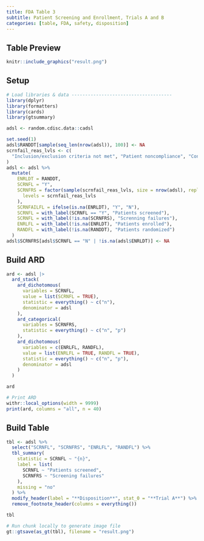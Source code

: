 ```yaml
---
title: FDA Table 3
subtitle: Patient Screening and Enrollment, Trials A and B
categories: [table, FDA, safety, disposition]
---
```


::: panel-tabset
## Table Preview

```r
knitr::include_graphics("result.png")
```

## Setup

```r
# Load libraries & data -------------------------------------
library(dplyr)
library(formatters)
library(cards)
library(gtsummary)

adsl <- random.cdisc.data::cadsl

set.seed(1)
adsl$RANDDT[sample(seq_len(nrow(adsl)), 100)] <- NA
scrnfail_reas_lvls <- c(
  "Inclusion/exclusion criteria not met", "Patient noncompliance", "Consent withdrawn", "Other"
)
adsl <- adsl %>%
  mutate(
    ENRLDT = RANDDT,
    SCRNFL = "Y",
    SCRNFRS = factor(sample(scrnfail_reas_lvls, size = nrow(adsl), replace = TRUE),
      levels = scrnfail_reas_lvls
    ),
    SCRNFAILFL = ifelse(is.na(ENRLDT), "Y", "N"),
    SCRNFL = with_label(SCRNFL == "Y", "Patients screened"),
    SCRNFL = with_label(!is.na(SCRNFRS), "Screnning failures"),
    ENRLFL = with_label(!is.na(ENRLDT), "Patients enrolled"),
    RANDFL = with_label(!is.na(RANDDT), "Patients randomized")
  )
adsl$SCRNFRS[adsl$SCRNFL == "N" | !is.na(adsl$ENRLDT)] <- NA
```

## Build ARD

```r
ard <- adsl |>
  ard_stack(
    ard_dichotomous(
      variables = SCRNFL,
      value = list(SCRNFL = TRUE),
      statistic = everything() ~ c("n"),
      denominator = adsl
    ),
    ard_categorical(
      variables = SCRNFRS,
      statistic = everything() ~ c("n", "p")
    ),
    ard_dichotomous(
      variables = c(ENRLFL, RANDFL),
      value = list(ENRLFL = TRUE, RANDFL = TRUE),
      statistic = everything() ~ c("n", "p"),
      denominator = adsl
    )
  )

ard
```

```r
# Print ARD
withr::local_options(width = 9999)
print(ard, columns = "all", n = 40)
```

## Build Table

```r
tbl <- adsl %>%
  select("SCRNFL", "SCRNFRS", "ENRLFL", "RANDFL") %>%
  tbl_summary(
    statistic = SCRNFL ~ "{n}",
    label = list(
      SCRNFL ~ "Patients screened",
      SCRNFRS ~ "Screening failures"
    ),
    missing = "no"
  ) %>%
  modify_header(label = "**Disposition**", stat_0 = "**Trial A**") %>%
  remove_footnote_header(columns = everything())

tbl
```

```r
# Run chunk locally to generate image file
gt::gtsave(as_gt(tbl), filename = "result.png")
```

```r
```
:::
